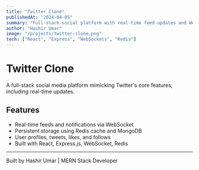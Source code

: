 ```yaml
---
title: "Twitter Clone"
publishedAt: "2024-04-05"
summary: "Full-stack social platform with real-time feed updates and WebSocket notifications."
author: "Hashir Umar"
image: "/projects/twitter-clone.png"
tech: ["React", "Express", "WebSockets", "Redis"]
---
```


# Twitter Clone

A full-stack social media platform mimicking Twitter's core features, including real-time updates.

## Features

- Real-time feeds and notifications via WebSocket
- Persistent storage using Redis cache and MongoDB
- User profiles, tweets, likes, and follows
- Built with React, Express.js, WebSocket, Redis

---

Built by Hashir Umar | MERN Stack Developer
